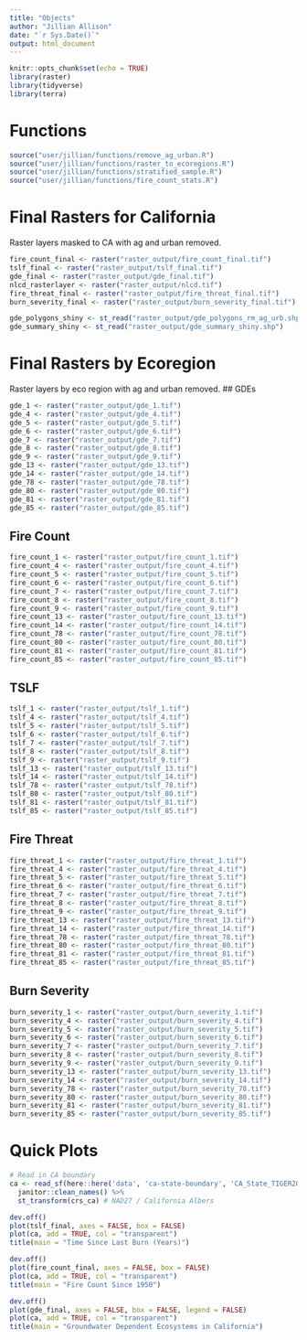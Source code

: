 ```yaml
---
title: "Objects"
author: "Jillian Allison"
date: "`r Sys.Date()`"
output: html_document
---
```


```r
knitr::opts_chunk$set(echo = TRUE)
library(raster)
library(tidyverse)
library(terra)
```

# Functions 
```r
source("user/jillian/functions/remove_ag_urban.R")
source("user/jillian/functions/raster_to_ecoregions.R")
source("user/jillian/functions/stratified_sample.R")
source("user/jillian/functions/fire_count_stats.R")
```


# Final Rasters for California
Raster layers masked to CA with ag and urban removed. 
```r
fire_count_final <- raster("raster_output/fire_count_final.tif")
tslf_final <- raster("raster_output/tslf_final.tif")
gde_final <- raster("raster_output/gde_final.tif")
nlcd_rasterlayer <- raster("raster_output/nlcd.tif")
fire_threat_final <- raster("raster_output/fire_threat_final.tif")
burn_severity_final <- raster("raster_output/burn_severity_final.tif")

gde_polygons_shiny <- st_read("raster_output/gde_polygons_rm_ag_urb.shp")
gde_summary_shiny <- st_read("raster_output/gde_summary_shiny.shp")
```

# Final Rasters by Ecoregion 
Raster layers by eco region with ag and urban removed. 
## GDEs
```r
gde_1 <- raster("raster_output/gde_1.tif")
gde_4 <- raster("raster_output/gde_4.tif")
gde_5 <- raster("raster_output/gde_5.tif")
gde_6 <- raster("raster_output/gde_6.tif")
gde_7 <- raster("raster_output/gde_7.tif")
gde_8 <- raster("raster_output/gde_8.tif")
gde_9 <- raster("raster_output/gde_9.tif")
gde_13 <- raster("raster_output/gde_13.tif")
gde_14 <- raster("raster_output/gde_14.tif")
gde_78 <- raster("raster_output/gde_78.tif")
gde_80 <- raster("raster_output/gde_80.tif")
gde_81 <- raster("raster_output/gde_81.tif")
gde_85 <- raster("raster_output/gde_85.tif")
```


## Fire Count
```r
fire_count_1 <- raster("raster_output/fire_count_1.tif")
fire_count_4 <- raster("raster_output/fire_count_4.tif")
fire_count_5 <- raster("raster_output/fire_count_5.tif")
fire_count_6 <- raster("raster_output/fire_count_6.tif")
fire_count_7 <- raster("raster_output/fire_count_7.tif")
fire_count_8 <- raster("raster_output/fire_count_8.tif")
fire_count_9 <- raster("raster_output/fire_count_9.tif")
fire_count_13 <- raster("raster_output/fire_count_13.tif")
fire_count_14 <- raster("raster_output/fire_count_14.tif")
fire_count_78 <- raster("raster_output/fire_count_78.tif")
fire_count_80 <- raster("raster_output/fire_count_80.tif")
fire_count_81 <- raster("raster_output/fire_count_81.tif")
fire_count_85 <- raster("raster_output/fire_count_85.tif")
```

## TSLF 
```r
tslf_1 <- raster("raster_output/tslf_1.tif")
tslf_4 <- raster("raster_output/tslf_4.tif")
tslf_5 <- raster("raster_output/tslf_5.tif")
tslf_6 <- raster("raster_output/tslf_6.tif")
tslf_7 <- raster("raster_output/tslf_7.tif")
tslf_8 <- raster("raster_output/tslf_8.tif")
tslf_9 <- raster("raster_output/tslf_9.tif")
tslf_13 <- raster("raster_output/tslf_13.tif")
tslf_14 <- raster("raster_output/tslf_14.tif")
tslf_78 <- raster("raster_output/tslf_78.tif")
tslf_80 <- raster("raster_output/tslf_80.tif")
tslf_81 <- raster("raster_output/tslf_81.tif")
tslf_85 <- raster("raster_output/tslf_85.tif")
```

## Fire Threat
```r
fire_threat_1 <- raster("raster_output/fire_threat_1.tif")
fire_threat_4 <- raster("raster_output/fire_threat_4.tif")
fire_threat_5 <- raster("raster_output/fire_threat_5.tif")
fire_threat_6 <- raster("raster_output/fire_threat_6.tif")
fire_threat_7 <- raster("raster_output/fire_threat_7.tif")
fire_threat_8 <- raster("raster_output/fire_threat_8.tif")
fire_threat_9 <- raster("raster_output/fire_threat_9.tif")
fire_threat_13 <- raster("raster_output/fire_threat_13.tif")
fire_threat_14 <- raster("raster_output/fire_threat_14.tif")
fire_threat_78 <- raster("raster_output/fire_threat_78.tif")
fire_threat_80 <- raster("raster_output/fire_threat_80.tif")
fire_threat_81 <- raster("raster_output/fire_threat_81.tif")
fire_threat_85 <- raster("raster_output/fire_threat_85.tif")
```

## Burn Severity
```r
burn_severity_1 <- raster("raster_output/burn_severity_1.tif")
burn_severity_4 <- raster("raster_output/burn_severity_4.tif")
burn_severity_5 <- raster("raster_output/burn_severity_5.tif")
burn_severity_6 <- raster("raster_output/burn_severity_6.tif")
burn_severity_7 <- raster("raster_output/burn_severity_7.tif")
burn_severity_8 <- raster("raster_output/burn_severity_8.tif")
burn_severity_9 <- raster("raster_output/burn_severity_9.tif")
burn_severity_13 <- raster("raster_output/burn_severity_13.tif")
burn_severity_14 <- raster("raster_output/burn_severity_14.tif")
burn_severity_78 <- raster("raster_output/burn_severity_78.tif")
burn_severity_80 <- raster("raster_output/burn_severity_80.tif")
burn_severity_81 <- raster("raster_output/burn_severity_81.tif")
burn_severity_85 <- raster("raster_output/burn_severity_85.tif")
```


# Quick Plots 
```r
# Read in CA boundary
ca <- read_sf(here::here('data', 'ca-state-boundary', 'CA_State_TIGER2016.shp')) %>% 
  janitor::clean_names() %>% 
  st_transform(crs_ca) # NAD27 / California Albers
```

```r
dev.off()
plot(tslf_final, axes = FALSE, box = FALSE)
plot(ca, add = TRUE, col = "transparent")
title(main = "Time Since Last Burn (Years)")
```

```r
dev.off()
plot(fire_count_final, axes = FALSE, box = FALSE)
plot(ca, add = TRUE, col = "transparent")
title(main = "Fire Count Since 1950")
```

```r
dev.off()
plot(gde_final, axes = FALSE, box = FALSE, legend = FALSE)
plot(ca, add = TRUE, col = "transparent")
title(main = "Groundwater Dependent Ecosystems in California")
```




